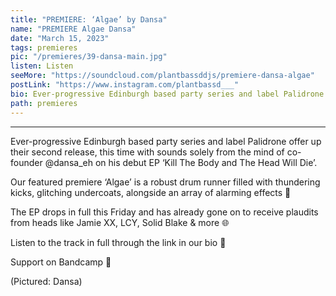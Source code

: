 ---
title: "PREMIERE: ‘Algae’ by Dansa"
name: "PREMIERE Algae Dansa"
date: "March 15, 2023"
tags: premieres
pic: "/premieres/39-dansa-main.jpg"
listen: Listen
seeMore: "https://soundcloud.com/plantbassddjs/premiere-dansa-algae"
postLink: "https://www.instagram.com/plantbassd___"
bio: Ever-progressive Edinburgh based party series and label Palidrone offer up their second release, this time with sounds solely from the mind of co-founder Dansa
path: premieres
---

<SoundCloud url="https://soundcloud.com/plantbassddjs/premiere-dansa-algae" name="Algae" />

<hr />

Ever-progressive Edinburgh based party series and label Palidrone offer up their second release, this time with sounds solely from the mind of co-founder @dansa_eh on his debut EP ‘Kill The Body and The Head Will Die’.

Our featured premiere ‘Algae’ is a robust drum runner filled with thundering kicks, glitching undercoats, alongside an array of alarming effects 🚨

The EP drops in full this Friday and has already gone on to receive plaudits from heads like Jamie XX, LCY, Solid Blake & more 🌐

Listen to the track in full through the link in our bio 🌱

Support <HoverLink url="palidrone.bandcamp.com/album/kill-the-body-and-the-head-will-die" name="Dansa" external /> on Bandcamp 🌱

<Picture src="/premieres/39-dansa.jpg" alt="dansa cover pic" size={1200} />
<p className="smallText">(Pictured: Dansa)</p>

